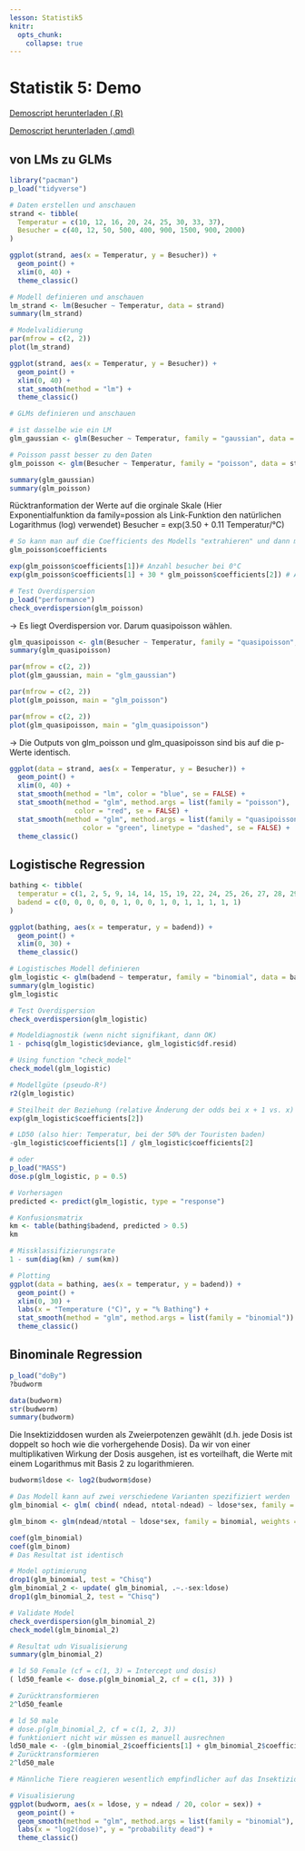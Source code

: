 ```yaml
---
lesson: Statistik5
knitr:
  opts_chunk: 
    collapse: true
---
```



# Statistik 5: Demo

[Demoscript herunterladen (.R)](../purl/Statistik5_Demo.R){.dld}

[Demoscript herunterladen (.qmd)](../purl/Statistik5_Demo.qmd){.dld}

## von LMs zu GLMs

```r
library("pacman")
p_load("tidyverse")

# Daten erstellen und anschauen
strand <- tibble(
  Temperatur = c(10, 12, 16, 20, 24, 25, 30, 33, 37),
  Besucher = c(40, 12, 50, 500, 400, 900, 1500, 900, 2000)
)

ggplot(strand, aes(x = Temperatur, y = Besucher)) +
  geom_point() +
  xlim(0, 40) +
  theme_classic()
```

```r
# Modell definieren und anschauen
lm_strand <- lm(Besucher ~ Temperatur, data = strand)
summary(lm_strand)

# Modelvalidierung
par(mfrow = c(2, 2))
plot(lm_strand)
```

```r
ggplot(strand, aes(x = Temperatur, y = Besucher)) +
  geom_point() +
  xlim(0, 40) +    
  stat_smooth(method = "lm") +
  theme_classic()
```

```r
# GLMs definieren und anschauen

# ist dasselbe wie ein LM
glm_gaussian <- glm(Besucher ~ Temperatur, family = "gaussian", data = strand) 

# Poisson passt besser zu den Daten 
glm_poisson <- glm(Besucher ~ Temperatur, family = "poisson", data = strand) 

summary(glm_gaussian)
summary(glm_poisson)
```

Rücktranformation der Werte auf die orginale Skale (Hier Exponentialfunktion da family=possion als Link-Funktion den natürlichen Logarithmus (log) verwendet) Besucher = exp(3.50 + 0.11 Temperatur/°C)

```r
# So kann man auf die Coefficients des Modells "extrahieren" und dann mit[] auswählen
glm_poisson$coefficients 

exp(glm_poisson$coefficients[1])# Anzahl besucher bei 0°C
exp(glm_poisson$coefficients[1] + 30 * glm_poisson$coefficients[2]) # Anzahl besucher bei 30°C

# Test Overdispersion
p_load("performance")
check_overdispersion(glm_poisson)
```
-> Es liegt Overdispersion vor. Darum quasipoisson wählen.

```r
glm_quasipoisson <- glm(Besucher ~ Temperatur, family = "quasipoisson", data = strand)
summary(glm_quasipoisson)
```

```r
par(mfrow = c(2, 2))
plot(glm_gaussian, main = "glm_gaussian")
```

```r
par(mfrow = c(2, 2))
plot(glm_poisson, main = "glm_poisson")
```

```r
par(mfrow = c(2, 2))
plot(glm_quasipoisson, main = "glm_quasipoisson")
```
-> Die Outputs von glm_poisson und glm_quasipoisson sind bis auf die p-Werte identisch.

```r
ggplot(data = strand, aes(x = Temperatur, y = Besucher)) +
  geom_point() +
  xlim(0, 40) +    
  stat_smooth(method = "lm", color = "blue", se = FALSE) +
  stat_smooth(method = "glm", method.args = list(family = "poisson"), 
                color = "red", se = FALSE) +
  stat_smooth(method = "glm", method.args = list(family = "quasipoisson"), 
                  color = "green", linetype = "dashed", se = FALSE) +
  theme_classic()
```

## Logistische Regression

```r
bathing <- tibble(
  temperatur = c(1, 2, 5, 9, 14, 14, 15, 19, 22, 24, 25, 26, 27, 28, 29),
  badend = c(0, 0, 0, 0, 0, 1, 0, 0, 1, 0, 1, 1, 1, 1, 1)
)

ggplot(bathing, aes(x = temperatur, y = badend)) +
  geom_point() +
  xlim(0, 30) +
  theme_classic()

# Logistisches Modell definieren
glm_logistic <- glm(badend ~ temperatur, family = "binomial", data = bathing)
summary(glm_logistic)
glm_logistic

# Test Overdispersion
check_overdispersion(glm_logistic)

# Modeldiagnostik (wenn nicht signifikant, dann OK)
1 - pchisq(glm_logistic$deviance, glm_logistic$df.resid)

# Using function "check_model"
check_model(glm_logistic)

# Modellgüte (pseudo-R²)
r2(glm_logistic)

# Steilheit der Beziehung (relative Änderung der odds bei x + 1 vs. x)
exp(glm_logistic$coefficients[2])

# LD50 (also hier: Temperatur, bei der 50% der Touristen baden)
-glm_logistic$coefficients[1] / glm_logistic$coefficients[2]

# oder
p_load("MASS")
dose.p(glm_logistic, p = 0.5)

# Vorhersagen
predicted <- predict(glm_logistic, type = "response")

# Konfusionsmatrix
km <- table(bathing$badend, predicted > 0.5)
km

# Missklassifizierungsrate
1 - sum(diag(km) / sum(km))

# Plotting
ggplot(data = bathing, aes(x = temperatur, y = badend)) +
  geom_point() +
  xlim(0, 30) +
  labs(x = "Temperature (°C)", y = "% Bathing") +
  stat_smooth(method = "glm", method.args = list(family = "binomial")) +
  theme_classic()
```

## Binominale Regression
```r
p_load("doBy")
?budworm

data(budworm)
str(budworm)
summary(budworm)
```

Die Insektiziddosen wurden als Zweierpotenzen gewählt (d.h. jede Dosis ist doppelt so hoch wie die vorhergehende Dosis). Da wir von einer multiplikativen Wirkung der Dosis ausgehen, ist es vorteilhaft, die Werte mit einem Logarithmus mit Basis 2 zu logarithmieren.

```r
budworm$ldose <- log2(budworm$dose)

# Das Modell kann auf zwei verschiedene Varianten spezifiziert werden 
glm_binomial <- glm( cbind( ndead, ntotal-ndead) ~ ldose*sex, family = binomial, data = budworm)

glm_binom <- glm(ndead/ntotal ~ ldose*sex, family = binomial, weights = ntotal, data = budworm)

coef(glm_binomial)
coef(glm_binom)
# Das Resultat ist identisch

# Model optimierung
drop1(glm_binomial, test = "Chisq")
glm_binomial_2 <- update( glm_binomial, .~.-sex:ldose)
drop1(glm_binomial_2, test = "Chisq")

# Validate Model
check_overdispersion(glm_binomial_2)
check_model(glm_binomial_2)

# Resultat udn Visualisierung
summary(glm_binomial_2)

# ld 50 Female (cf = c(1, 3) = Intercept und dosis)
( ld50_feamle <- dose.p(glm_binomial_2, cf = c(1, 3)) ) 

# Zurücktransformieren
2^ld50_feamle

# ld 50 male
# dose.p(glm_binomial_2, cf = c(1, 2, 3)) 
# funktioniert nicht wir müssen es manuell ausrechnen
ld50_male <- -(glm_binomial_2$coefficients[1] + glm_binomial_2$coefficients[2] ) / glm_binomial_2$coefficients[3]
# Zurücktransformieren
2^ld50_male

# Männliche Tiere reagieren wesentlich empfindlicher auf das Insektizid

# Visualisierung
ggplot(budworm, aes(x = ldose, y = ndead / 20, color = sex)) +
  geom_point() +
  geom_smooth(method = "glm", method.args = list(family = "binomial"), se = FALSE) +
  labs(x = "log2(dose)", y = "probability dead") +
  theme_classic()
```
